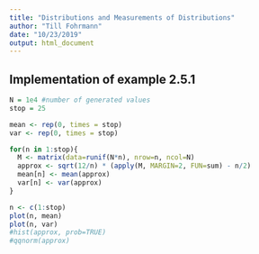 ```yaml
---
title: "Distributions and Measurements of Distributions"
author: "Till Fohrmann"
date: "10/23/2019"
output: html_document
---
```

## Implementation of example 2.5.1
```r
N = 1e4 #number of generated values
stop = 25

mean <- rep(0, times = stop)
var <- rep(0, times = stop)

for(n in 1:stop){
  M <- matrix(data=runif(N*n), nrow=n, ncol=N)
  approx <- sqrt(12/n) * (apply(M, MARGIN=2, FUN=sum) - n/2)
  mean[n] <- mean(approx)
  var[n] <- var(approx)
}

n <- c(1:stop)
plot(n, mean)
plot(n, var)
#hist(approx, prob=TRUE)
#qqnorm(approx)
```

